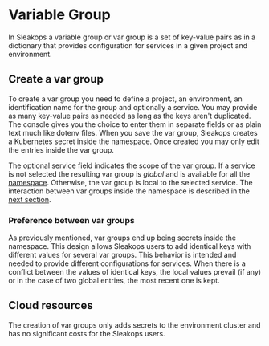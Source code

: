 # Variable Group

In Sleakops a variable group or var group is a set of key-value pairs as in a dictionary that provides configuration for services in a given project and environment.

## Create a var group

To create a var group you need to define a project, an environment, an identification name for the group and optionally a service.
You may provide as many key-value pairs as needed as long as the keys aren't duplicated.
The console gives you the choice to enter them in separate fields or as plain text much like dotenv files.
When you save the var group, Sleakops creates a Kubernetes secret inside the namespace.
Once created you may only edit the entries inside the var group.

The optional service field indicates the scope of the var group.
If a service is not selected the resulting var group is _global_ and is available for all the [namespace](/environment.mdx#infrastructure-created-with-an-environment).
Otherwise, the var group is local to the selected service.
The interaction between var groups inside the namespace is described in the [next section](/vargroup#preference-between-var-groups).

### Preference between var groups

As previously mentioned, var groups end up being secrets inside the namespace.
This design allows Sleakops users to add identical keys with different values for several var groups.
This behavior is intended and needed to provide different configurations for services.
When there is a conflict between the values of identical keys, the local values prevail (if any) or in the case of two global entries, the most recent one is kept.

## Cloud resources

The creation of var groups only adds secrets to the environment cluster and has no significant costs for the Sleakops users.
